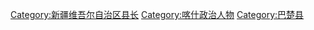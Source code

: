 [[Category:新疆维吾尔自治区县长|Category:新疆维吾尔自治区县长]]
[[Category:喀什政治人物|Category:喀什政治人物]]
[[Category:巴楚县|Category:巴楚县]]